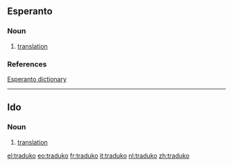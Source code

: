 ==Esperanto==
===Noun===
{{eo-noun}}

# [[translation]]

===References===
[http://dictionaries.travlang.com/esperanto.html Esperanto dictionary]

----

==Ido==
===Noun===
{{io-noun|traduk}}
# [[translation]]

[[el:traduko]]
[[eo:traduko]]
[[fr:traduko]]
[[it:traduko]]
[[nl:traduko]]
[[zh:traduko]]